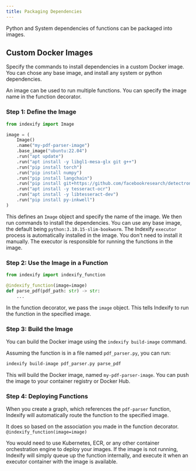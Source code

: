 ```yaml
---
title: Packaging Dependencies
---
```


Python and System dependencies of functions can be packaged into images. 

## Custom Docker Images

Specify the commands to install dependencies in a custom Docker image. You can chose any base image, and install any system or python dependencies.

An image can be used to run multiple functions. You can specify the image name in the function decorator.

### Step 1: Define the Image
```python
from indexify import Image

image = (
    Image()
    .name("my-pdf-parser-image")
    .base_image("ubuntu:22.04")
    .run("apt update")
    .run("apt install -y libgl1-mesa-glx git g++")
    .run("pip install torch")
    .run("pip install numpy")
    .run("pip install langchain")
    .run("pip install git+https://github.com/facebookresearch/detectron2.git@v0.6")
    .run("apt install -y tesseract-ocr")
    .run("apt install -y libtesseract-dev")
    .run("pip install py-inkwell")
)
```

This defines an `Image` object and specify the name of the image. We then run commands to install the dependencies.
You can use any base image, the default being `python:3.10.15-slim-bookworm`.
<Note>
The Indexify `executor` process is automatically installed in the image. You don't need to install it manually. The executor is responsible
for running the functions in the image.
</Note>

### Step 2: Use the Image in a Function
```python
from indexify import indexify_function

@indexify_function(image=image)
def parse_pdf(pdf_path: str) -> str:
    ...
```

In the function decorator, we pass the `image` object. This tells Indexify to run the function in the specified image.

### Step 3: Build the Image
You can build the Docker image using the `indexify build-image` command.

Assuming the function is in a file named `pdf_parser.py`, you can run:

```bash
indexify build-image pdf_parser.py parse_pdf
```

This will build the Docker image, named `my-pdf-parser-image`. You can push the image to your container registry or Docker Hub.

### Step 4: Deploying Functions

When you create a graph, which references the `pdf-parser` function, Indexify will automatically route the function to the specified image.

It does so based on the association you made in the function decorator. `@indexify_function(image=image)`

<Note>
You would need to use Kubernetes, ECR, or any other container orchestration engine to deploy your images.
If the image is not running, Indexify will simply queue up the function internally, and execute it when an executor container 
with the image is available.
</Note>
